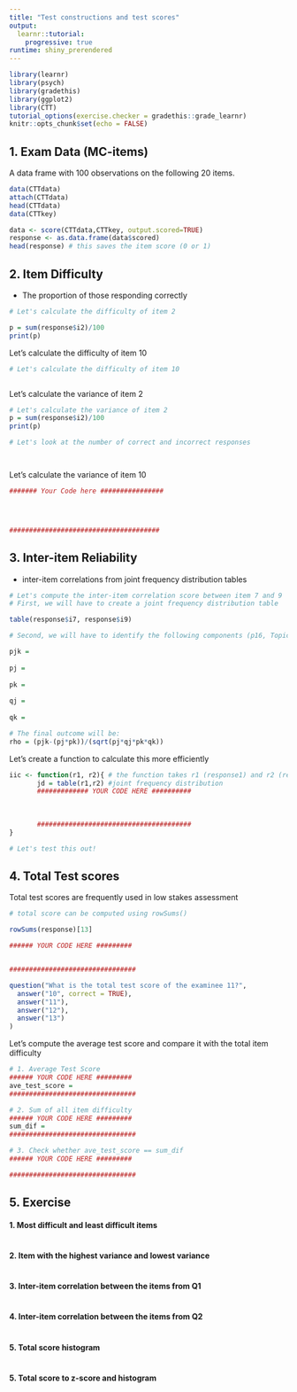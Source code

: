 ```yaml
---
title: "Test constructions and test scores"
output: 
  learnr::tutorial:
    progressive: true
runtime: shiny_prerendered
---
```


```r
library(learnr)
library(psych)
library(gradethis)
library(ggplot2)
library(CTT)
tutorial_options(exercise.checker = gradethis::grade_learnr)
knitr::opts_chunk$set(echo = FALSE)

```

## 1. Exam Data (MC-items)
A data frame with 100 observations on the following 20 items. 

```r
data(CTTdata)
attach(CTTdata) 
head(CTTdata)
data(CTTkey)

data <- score(CTTdata,CTTkey, output.scored=TRUE)
response <- as.data.frame(data$scored)
head(response) # this saves the item score (0 or 1)
```

## 2. Item Difficulty 
- The proportion of those responding correctly

```r

# Let's calculate the difficulty of item 2

p = sum(response$i2)/100
print(p)

```

Let's calculate the difficulty of item 10
```r

# Let's calculate the difficulty of item 10



```

Let's calculate the variance of item 2
```r

# Let's calculate the variance of item 2
p = sum(response$i2)/100
print(p)

# Let's look at the number of correct and incorrect responses




```

Let's calculate the variance of item 10
```r

####### Your Code here ################




######################################
```

## 3. Inter-item Reliability 
- inter-item correlations from joint frequency distribution tables

```r
# Let's compute the inter-item correlation score between item 7 and 9 
# First, we will have to create a joint frequency distribution table 

table(response$i7, response$i9)

```

```r

# Second, we will have to identify the following components (p16, Topic 2)

pjk = 
  
pj = 
  
pk = 
  
qj = 
  
qk = 

# The final outcome will be: 
rho = (pjk-(pj*pk))/(sqrt(pj*qj*pk*qk))  
```

Let's create a function to calculate this more efficiently
```r

iic <- function(r1, r2){ # the function takes r1 (response1) and r2 (response2) as input
       jd = table(r1,r2) #joint frequency distribution 
       ############# YOUR CODE HERE ##########
       
       
       
       #######################################
}

# Let's test this out!

```

## 4. Total Test scores 
Total test scores are frequently used in low stakes assessment

```r
# total score can be computed using rowSums()

rowSums(response)[13]

###### YOUR CODE HERE #########


################################
```

```r

question("What is the total test score of the examinee 11?",
  answer("10", correct = TRUE),
  answer("11"),
  answer("12"), 
  answer("13")
)
```

Let's compute the average test score and compare it with the total item difficulty 
```r
# 1. Average Test Score 
###### YOUR CODE HERE #########
ave_test_score = 
################################

# 2. Sum of all item difficulty
###### YOUR CODE HERE #########
sum_dif = 
################################

# 3. Check whether ave_test_score == sum_dif 
###### YOUR CODE HERE #########

################################

```

## 5. Exercise 

#### 1. Most difficult and least difficult items 
```r




```

#### 2. Item with the highest variance and lowest variance 

```r




```

#### 3. Inter-item correlation between the items from Q1
```r




```

#### 4. Inter-item correlation between the items from Q2
```r




```

#### 5. Total score histogram 
```r




```

#### 5. Total score to z-score and histogram 
```r




```